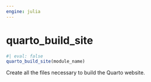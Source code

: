 ```yaml
---
engine: julia
---
```


# quarto_build_site
    

::: {.callout-note appearance="simple" title="docblock" collapse=false}    


```julia
#| eval: false
quarto_build_site(module_name)

```

Create all the files necessary to build the Quarto website.
 


:::
    


